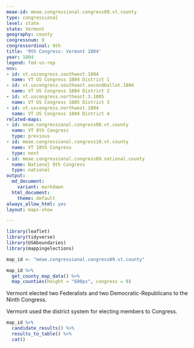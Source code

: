 ```yaml
---
meae-id: meae.congressional.congress09.vt.county
type: congressional
level: state
state: Vermont
geography: county
congressnum: 9
congressordinal: 9th
title: '9th Congress: Vermont 1804'
year: 1804
legend: fed-vs-rep
nnv:
- id: vt.uscongress.southwest.1804
  name: VT US Congress 1804 District 1
- id: vt.uscongress.southeast.secondballot.1804
  name: VT US Congress 1804 District 2
- id: vt.uscongress.northeast.3.1805
  name: VT US Congress 1805 District 3
- id: vt.uscongress.northwest.1804
  name: VT US Congress 1804 District 4
related-maps:
- id: meae.congressional.congress08.vt.county
  name: VT 8th Congress
  type: previous
- id: meae.congressional.congress10.vt.county
  name: VT 10th Congress
  type: next
- id: meae.congressional.congress09.national.county
  name: National 9th Congress
  type: national
output:
  md_document:
    variant: markdown
  html_document:
    theme: default
always_allow_html: yes
layout: maps-show

---
```


```r
library(leaflet)
library(tidyverse)
library(USAboundaries)
library(mappingelections)

map_id <- "meae.congressional.congress09.vt.county"
```

<div class="map">

```r
map_id %>%
  get_county_map_data() %>%
  map_counties(height = "600px", congress = 9)
```

</div>

Vermont elected two Federalists and two Democratic-Republicans to the Ninth Congress.

Vermont used the district system for electing members to Congress. 

<div class="results-table">

```r
map_id %>%
  candidate_results() %>%
  results_to_table() %>%
  cat()
```

</div>
